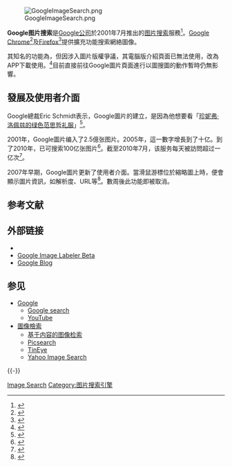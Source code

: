{{noteTA|G1=IT}}
{{Infobox website
| name                 = Google 圖片
| native_name          = Google Images
| native_name_lang     = en
| logo                 = Google Images 2015 logo.svg
| url                  = {{URL|https://images.google.com/}}<br>{{URL|https://www.google.com/intl/zh-TW/search/about/}}
| commercial           = 是
| type                 = [[搜索引擎|搜索引擎]]
| language             = 多语种
| registration         = 選擇性
| owner                = [[Google|Google]]
| launch_date          = {{Start date and age|2001|07|12}}
| current_status       = 活跃
}}
[[File:GoogleImageSearch.png|thumb]]

'''Google图片搜索'''是[[Google公司|Google公司]]於2001年7月推出的[[图片搜索|图片搜索]]服務<ref>{{Cite news |title = A Quick Way to Search For Images on the Web |author = Zipern, Andrew |url = http://www.nytimes.com/2001/07/12/technology/news-watch-a-quick-way-to-search-for-images-on-the-web.html |work = New York Times |date = 2001-07-12 |accessdate = 2009-09-13 |archive-date = 2020-07-17 |archive-url = https://web.archive.org/web/20200717224015/https://www.nytimes.com/2001/07/12/technology/news-watch-a-quick-way-to-search-for-images-on-the-web.html |dead-url = no }}</ref>。[[Google_Chrome|Google Chrome]]<ref>{{Cite web |url=https://chrome.google.com/webstore/detail/dajedkncpodkggklbegccjpmnglmnflm?hl=en |title=Chrome插件 |accessdate=2012-07-19 |archive-date=2019-10-17 |archive-url=https://web.archive.org/web/20191017011638/https://chrome.google.com/webstore/detail/search-by-image-by-google/dajedkncpodkggklbegccjpmnglmnflm?hl=en |dead-url=no }}</ref>及[[Firefox|Firefox]]<ref>{{Cite web |url=https://addons.mozilla.org/en-US/firefox/addon/search-by-image-by-google/ |title=Firefox插件 |access-date=2012-07-19 |archive-url=https://web.archive.org/web/20121203214318/https://addons.mozilla.org/en-US/firefox/addon/search-by-image-by-google/ |archive-date=2012-12-03 |dead-url=yes }}</ref>提供擴充功能搜索網絡圖像。

其知名的功能為{{tsl|en|reverse image search|反向图片搜索|以圖片搜尋圖片}}，但因涉入圖片版權爭議，其電腦版介紹頁面已無法使用，改為APP下載使用。<ref>{{Cite web |url=https://www.google.com/intl/zh-TW/search/about/ |title=Google Search About |accessdate=2018-04-25 |archive-date=2019-02-16 |archive-url=https://web.archive.org/web/20190216065613/https://www.google.com/intl/zh-TW/search/about/ |dead-url=no }}</ref>目前直接前往Google圖片頁面進行以圖搜圖的動作暫時仍無影響。

==發展及使用者介面==
Google總裁Eric Schmidt表示，Google圖片的建立，是因為他想要看「[[珍妮弗·洛佩兹的绿色范思哲礼服|珍妮弗·洛佩兹的绿色范思哲礼服]]」<ref>{{Cite web |url=http://www.project-syndicate.org/commentary/google-european-commission-and-disruptive-technological-change-by-eric-schmidt-2015-01#yMSC5IlY7sHATDCO.99 |title=The Tinkerer's Apprentice |publisher=ETC |date=2015-01-23 |last=Schmidt |first=Eric |accessdate=2015-01-24 |archive-date=2019-10-22 |archive-url=https://web.archive.org/web/20191022072949/https://www.project-syndicate.org/commentary/google-european-commission-and-disruptive-technological-change-by-eric-schmidt-2015-01#yMSC5IlY7sHATDCO.99 |dead-url=no }}</ref>。

2001年，Google圖片编入了2.5億张图片。2005年，這一數字增長到了十亿。到了2010年，已可搜索100亿张图片<ref>{{Cite web |url=http://googleblog.blogspot.com/2010/07/ooh-ahh-google-images-presents-nicer.html |title=存档副本 |accessdate=2010-10-17 |archive-date=2020-12-21 |archive-url=https://web.archive.org/web/20201221125047/https://googleblog.blogspot.com/2010/07/ooh-ahh-google-images-presents-nicer.html |dead-url=no }}</ref>。截至2010年7月，该服务每天被訪問超过一亿次<ref>{{Cite web |url=http://www.bbc.co.uk/news/technology-10693439 |title=存档副本 |accessdate=2010-10-17 |archive-date=2020-11-09 |archive-url=https://web.archive.org/web/20201109023819/https://www.bbc.co.uk/news/technology-10693439 |dead-url=no }}</ref>。

2007年早期，Google圖片更新了使用者介面。當滑鼠游標位於縮略圖上時，便會顯示圖片資訊，如解析度、URL等<ref>{{Cite web|url = http://donutey.com/googleimage.php|title = Updated Google Images UI|deadurl = yes|archiveurl = https://web.archive.org/web/20070709113747/http://donutey.com/googleimage.php|archivedate = 2007-07-09|accessdate = 2015-09-04}}</ref>。數周後此功能即被取消。

== 参考文献 ==
{{Reflist}}

== 外部链接 ==
* {{Official website}}
* [http://images.google.com/imagelabeler/ Google Image Labeler Beta]{{Wayback|url=http://images.google.com/imagelabeler/ |date=20100929153601 }}
* [http://googleblog.blogspot.com/2009/10/similar-images-graduates-from-google.html Google Blog] {{Wayback|url=http://googleblog.blogspot.com/2009/10/similar-images-graduates-from-google.html |date=20210125064300 }}

== 参见 ==
{{Portal box|Google|互联网}}
* [[Google|Google]]
** [[Google_search|Google search]]
** [[YouTube|YouTube]]
* [[圖像檢索|圖像檢索]]
** [[基于内容的图像检索|基于内容的图像检索]]
** [[Picsearch|Picsearch]]
** [[TinEye|TinEye]]
** [[Yahoo#Image_search|Yahoo Image Search]]

{{-}}
{{Google Inc.}}

[[Category:Google搜尋|Image Search]]
[[Category:图片搜索引擎|Category:图片搜索引擎]]